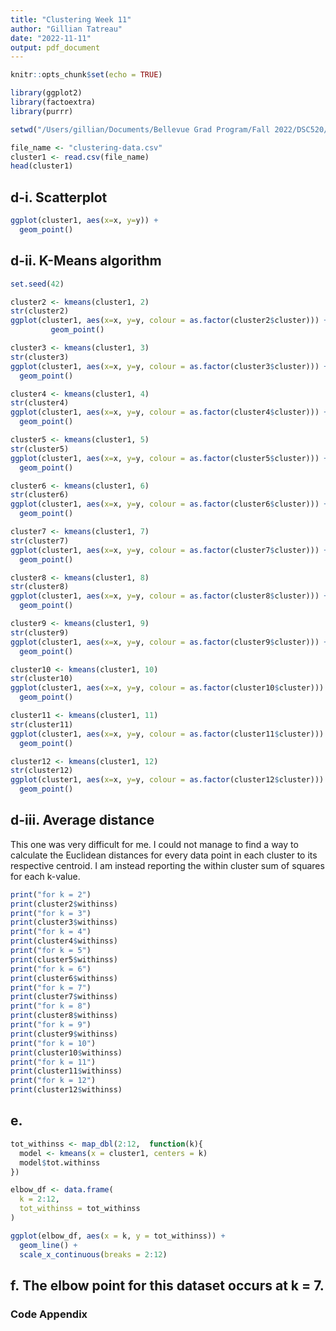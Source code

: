 ```yaml
---
title: "Clustering Week 11"
author: "Gillian Tatreau"
date: "2022-11-11"
output: pdf_document
---
```


```r
knitr::opts_chunk$set(echo = TRUE)
```

```r
library(ggplot2)
library(factoextra)
library(purrr)

setwd("/Users/gillian/Documents/Bellevue Grad Program/Fall 2022/DSC520/DSC520 Repo")

file_name <- "clustering-data.csv"
cluster1 <- read.csv(file_name)
head(cluster1)
```

## d-i. Scatterplot
```r
ggplot(cluster1, aes(x=x, y=y)) + 
  geom_point()
```

## d-ii. K-Means algorithm
```r
set.seed(42)

cluster2 <- kmeans(cluster1, 2)
str(cluster2)
ggplot(cluster1, aes(x=x, y=y, colour = as.factor(cluster2$cluster))) + 
         geom_point()

cluster3 <- kmeans(cluster1, 3)
str(cluster3)
ggplot(cluster1, aes(x=x, y=y, colour = as.factor(cluster3$cluster))) + 
  geom_point()

cluster4 <- kmeans(cluster1, 4)
str(cluster4)
ggplot(cluster1, aes(x=x, y=y, colour = as.factor(cluster4$cluster))) + 
  geom_point()

cluster5 <- kmeans(cluster1, 5)
str(cluster5)
ggplot(cluster1, aes(x=x, y=y, colour = as.factor(cluster5$cluster))) + 
  geom_point()

cluster6 <- kmeans(cluster1, 6)
str(cluster6)
ggplot(cluster1, aes(x=x, y=y, colour = as.factor(cluster6$cluster))) + 
  geom_point()

cluster7 <- kmeans(cluster1, 7)
str(cluster7)
ggplot(cluster1, aes(x=x, y=y, colour = as.factor(cluster7$cluster))) + 
  geom_point()

cluster8 <- kmeans(cluster1, 8)
str(cluster8)
ggplot(cluster1, aes(x=x, y=y, colour = as.factor(cluster8$cluster))) + 
  geom_point()

cluster9 <- kmeans(cluster1, 9)
str(cluster9)
ggplot(cluster1, aes(x=x, y=y, colour = as.factor(cluster9$cluster))) + 
  geom_point()

cluster10 <- kmeans(cluster1, 10)
str(cluster10)
ggplot(cluster1, aes(x=x, y=y, colour = as.factor(cluster10$cluster))) + 
  geom_point()

cluster11 <- kmeans(cluster1, 11)
str(cluster11)
ggplot(cluster1, aes(x=x, y=y, colour = as.factor(cluster11$cluster))) + 
  geom_point()

cluster12 <- kmeans(cluster1, 12)
str(cluster12)
ggplot(cluster1, aes(x=x, y=y, colour = as.factor(cluster12$cluster))) + 
  geom_point()


```

## d-iii. Average distance
This one was very difficult for me. I could not manage to find a way to calculate the Euclidean distances for every data point in each cluster to its respective centroid. I am instead reporting the within cluster sum of squares for each k-value.
```r
print("for k = 2")
print(cluster2$withinss)
print("for k = 3")
print(cluster3$withinss)
print("for k = 4")
print(cluster4$withinss)
print("for k = 5")
print(cluster5$withinss)
print("for k = 6")
print(cluster6$withinss)
print("for k = 7")
print(cluster7$withinss)
print("for k = 8")
print(cluster8$withinss)
print("for k = 9")
print(cluster9$withinss)
print("for k = 10")
print(cluster10$withinss)
print("for k = 11")
print(cluster11$withinss)
print("for k = 12")
print(cluster12$withinss)

```

## e. 
```r
tot_withinss <- map_dbl(2:12,  function(k){
  model <- kmeans(x = cluster1, centers = k)
  model$tot.withinss
})

elbow_df <- data.frame(
  k = 2:12,
  tot_withinss = tot_withinss
)

ggplot(elbow_df, aes(x = k, y = tot_withinss)) +
  geom_line() +
  scale_x_continuous(breaks = 2:12)

```


## f. The elbow point for this dataset occurs at k = 7. 

### Code Appendix
```r
```